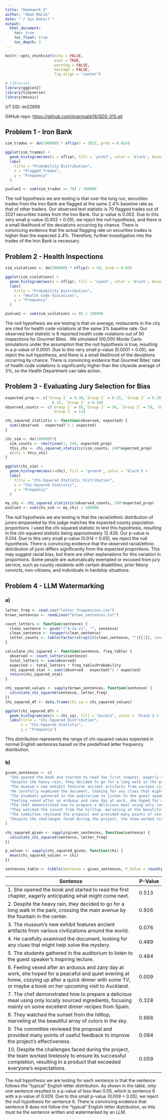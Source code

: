 ---
title: "Homework 3"
author: "Iman Malik"
date: "`r Sys.Date()`"
output:
  html_document:
    toc: true
    toc_float: true
    toc_depth: 3
---

```{r global_options, include=FALSE}
knitr::opts_chunk$set(echo = FALSE,
                      eval = TRUE, 
                      warning = FALSE,
                      message = FALSE,
                      fig.align = "center")
```

```{r}
# Libraries
library(ggplot2)
library(tidyverse)
library(mosaic)
```

UT EID: im22856

GitHub repo: <https://github.com/imanmalik16/SDS-315.git>

## Problem 1 - Iron Bank

```{r}
sim_trades <- do(100000) * nflip(n = 2021, prob = 0.024)

ggplot(sim_trades) + 
  geom_histogram(aes(x = nflip), fill = 'pink3', color = 'black', binwidth = 1) +
  labs(
    title = "Probability Distribution",
    x = "Flagged Trades",
    y = "Frequency"
  )

pvalue1 <- sum(sim_trades >= 70) / 100000
```

The null hypothesis we are testing is that over the long run, securities trades from the Iron Bank are flagged at the same 2.4% baseline rate as that of other traders. Our observed test statistic is 70 flagged trades out of 2021 securities trades from the Iron Bank. Our p-value is 0.002. Due to this very small p-value (0.002 \< 0.05), we reject the null hypothesis, and there is a small likelihood of the deviations occurring by chance. There is convincing evidence that the actual flagging rate on securities trades is higher than the expected 2.4%. Therefore, further investigation into the trades of the Iron Bank is necessary.

## Problem 2 - Health Inspections

```{r}
sim_violations <- do(100000) * nflip(n = 50, prob = 0.03)

ggplot(sim_violations) + 
  geom_histogram(aes(x = nflip), fill = 'cyan3', color = 'black', binwidth = 1) +
  labs(
    title = "Probability Distribution",
    x = "Health Code Violations",
    y = "Frequency"
  )

pvalue2 <- sum(sim_violations >= 8) / 100000
```

The null hypothesis we are testing is that on average, restaurants in the city are cited for health code violations at the same 3% baseline rate. Our observed test statistic is 8 reported health code violations out of 50 inspections for Gourmet Bites . We simulated 100,000 Monte Carlo simulations under the assumption that the null hypothesis is true, resulting in a p-value of 0.0001. Due to this very small p-value (0.0001 \< 0.05), we reject the null hypothesis, and there is a small likelihood of the deviations occurring by chance. There is convincing evidence that Gourmet Bites’ rate of health code violations is significantly higher than the citywide average of 3%, so the Health Department can take action.

## Problem 3 - Evaluating Jury Selection for Bias

```{r}
expected_prop <- c(`Group 1` = 0.30,`Group 2` = 0.25, `Group 3` = 0.20, `Group 4` =
                     0.15, `Group 5` = 0.10)
observed_counts <- c(`Group 1` = 85,`Group 2` = 56, `Group 3` = 59, `Group 4` = 27,
                     `Group 5` = 13)

chi_squared_statistic <- function(observed, expected) {
  sum((observed - expected)^2 / expected)
}

chi_sim <- do(100000)*{
  sim_counts <- rmultinom(1, 240, expected_prop)
  this_chi <- chi_squared_statistic(sim_counts, 240*expected_prop)
  c(chi = this_chi)
}

ggplot(chi_sim) + 
  geom_histogram(aes(x=chi), fill = 'green4', color = 'black') +
  labs(
    title = "Chi-Squared Statistic Distribution",
    x = "Chi-Squared Statistic",
    y = "Frequency"
  )

my_chi <- chi_squared_statistic(observed_counts, 240*expected_prop)
pvalue3 <- sum(chi_sim >= my_chi) / 100000
```

The null hypothesis we are testing is that the racial/ethnic distribution of jurors empaneled by this judge matches the expected county population proportions. I used the chi-squared statistic to test this hypothesis, resulting in the chi-squared statistic being approximately 12.426. Our p-value is 0.014. Due to this very small p-value (0.014 \< 0.05), we reject the null hypothesis. There is convincing evidence that the observed racial/ethnic distribution of juror differs significantly from the expected proportions. This may suggest racial bias, but there are other explanations for this variation in proportions. Some people are automatically exempted or excused from jury service, such as county residents with certain disabilities, prior felony convicts, non-citizens, and individuals in hardship situations.

## Problem 4 - LLM Watermarking

### a)

```{r}
letter_freq <- read.csv("letter_frequencies.csv")
brown_sentences <- readLines("brown_sentences.txt")

count_letters <- function(sentence) {
  clean_sentence <- gsub("[^A-Za-z]", "", sentence)
  clean_sentence <- toupper(clean_sentence)
  letter_counts <- table(factor(strsplit(clean_sentence, "")[[1]], levels = LETTERS))
}

calculate_chi_squared <- function(sentence, freq_table) {
  observed <- count_letters(sentence)
  total_letters <- sum(observed)
  expected <- total_letters * freq_table$Probability
  chi_squared_stat <- sum((observed - expected)^2 / expected)
  return(chi_squared_stat)
}

chi_squared_values <- sapply(brown_sentences, function(sentence) {
  calculate_chi_squared(sentence, letter_freq)
})
chi_squared_df <- data.frame(chi_sq = chi_squared_values)

ggplot(chi_squared_df) +
  geom_histogram(aes(x = chi_sq), fill = "purple", color = 'black') +
  labs(title = "Chi-Squared Distribution",
       x = "Chi-Squared Statistic",
       y = "Frequency")
```

This distribution represents the range of chi-squared values expected in normal English sentences based on the predefined letter frequency distribution.

### b)

```{r}
given_sentences <- c(
  "She opened the book and started to read the first chapter, eagerly anticipating what might come next.",
  "Despite the heavy rain, they decided to go for a long walk in the park, crossing the main avenue by the fountain in the center.",
  "The museum’s new exhibit features ancient artifacts from various civilizations around the world.",
  "He carefully examined the document, looking for any clues that might help solve the mystery.",
  "The students gathered in the auditorium to listen to the guest speaker’s inspiring lecture.",
  "Feeling vexed after an arduous and zany day at work, she hoped for a peaceful and quiet evening at home, cozying up after a quick dinner with some TV, or maybe a book on her upcoming visit to Auckland.",
  "The chef demonstrated how to prepare a delicious meal using only locally sourced ingredients, focusing mainly on some excellent dinner recipes from Spain.",
  "They watched the sunset from the hilltop, marveling at the beautiful array of colors in the sky.",
  "The committee reviewed the proposal and provided many points of useful feedback to improve the project’s effectiveness.",
  "Despite the challenges faced during the project, the team worked tirelessly to ensure its successful completion, resulting in a product that exceeded everyone’s expectations."
)

chi_squared_given <- sapply(given_sentences, function(sentence) {
  calculate_chi_squared(sentence, letter_freq)
})

p_values <- sapply(chi_squared_given, function(chi) {
  mean(chi_squared_values >= chi)
})

sentences_table <- tibble(Sentence = given_sentences, P_Value = round(p_values, 3))
```

| Sentence                                                                                                                                                                                                      | P-Value |
|------------------------------------------------------------|------------|
| 1\. She opened the book and started to read the first chapter, eagerly anticipating what might come next.                                                                                                     | 0.513   |
| 2\. Despite the heavy rain, they decided to go for a long walk in the park, crossing the main avenue by the fountain in the center.                                                                           | 0.926   |
| 3\. The museum’s new exhibit features ancient artifacts from various civilizations around the world.                                                                                                          | 0.076   |
| 4\. He carefully examined the document, looking for any clues that might help solve the mystery.                                                                                                              | 0.489   |
| 5\. The students gathered in the auditorium to listen to the guest speaker’s inspiring lecture.                                                                                                               | 0.484   |
| 6\. Feeling vexed after an arduous and zany day at work, she hoped for a peaceful and quiet evening at home, cozying up after a quick dinner with some TV, or maybe a book on her upcoming visit to Auckland. | 0.009   |
| 7\. The chef demonstrated how to prepare a delicious meal using only locally sourced ingredients, focusing mainly on some excellent dinner recipes from Spain.                                                | 0.328   |
| 8\. They watched the sunset from the hilltop, marveling at the beautiful array of colors in the sky.                                                                                                          | 0.988   |
| 9\. The committee reviewed the proposal and provided many points of useful feedback to improve the project’s effectiveness.                                                                                   | 0.084   |
| 10\. Despite the challenges faced during the project, the team worked tirelessly to ensure its successful completion, resulting in a product that exceeded everyone’s expectations.                           | 0.059   |

The null hypothesis we are testing for each sentence is that the sentence follows the “typical” English letter distribution. As shown in the table, only one sentence resulted in a p-value of less than 0.05, which is sentence 6 with a p-value of 0.009. Due to this small p-value (0.009 \< 0.05), we reject the null hypothesis for sentence 6. There is convincing evidence that sentence 6 does not follow the "typical" English letter distribution, so this must be the sentence written and watermarked by an LLM.
